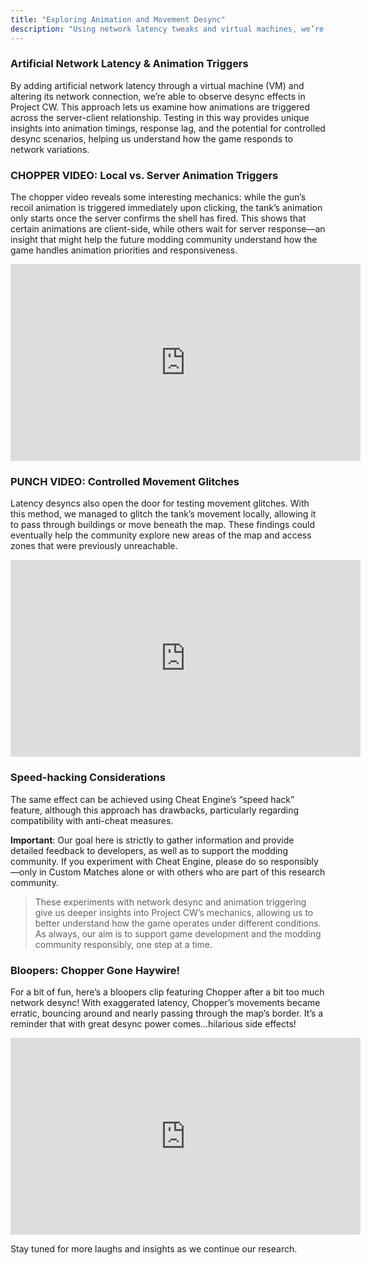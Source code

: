 ```yaml
---
title: "Exploring Animation and Movement Desync"
description: "Using network latency tweaks and virtual machines, we’re uncovering how Project CW triggers animations and exploring ways to experiment with in-game movement and glitching."
---
```


### Artificial Network Latency & Animation Triggers

By adding artificial network latency through a virtual machine (VM) and altering its network connection, we’re able to observe desync effects in Project CW. This approach lets us examine how animations are triggered across the server-client relationship. Testing in this way provides unique insights into animation timings, response lag, and the potential for controlled desync scenarios, helping us understand how the game responds to network variations.

### CHOPPER VIDEO: Local vs. Server Animation Triggers

The chopper video reveals some interesting mechanics: while the gun’s recoil animation is triggered immediately upon clicking, the tank’s animation only starts once the server confirms the shell has fired. This shows that certain animations are client-side, while others wait for server response—an insight that might help the future modding community understand how the game handles animation priorities and responsiveness.

<div align="center">

<iframe width="560" height="315" src="https://www.youtube.com/embed/j7TkOrJmVms?si=3_g8xLLjDMrZAuvp" title="YouTube video player" frameborder="0" allow="accelerometer; autoplay; clipboard-write; encrypted-media; gyroscope; picture-in-picture; web-share" referrerpolicy="strict-origin-when-cross-origin" allowfullscreen></iframe>

</div>

### PUNCH VIDEO: Controlled Movement Glitches

Latency desyncs also open the door for testing movement glitches. With this method, we managed to glitch the tank’s movement locally, allowing it to pass through buildings or move beneath the map. These findings could eventually help the community explore new areas of the map and access zones that were previously unreachable.

<div align="center">

<iframe width="560" height="315" src="https://www.youtube.com/embed/HN7r9FkKEZU?si=WSWoVb5tLPgVzHIv" title="YouTube video player" frameborder="0" allow="accelerometer; autoplay; clipboard-write; encrypted-media; gyroscope; picture-in-picture; web-share" referrerpolicy="strict-origin-when-cross-origin" allowfullscreen></iframe>

</div>

### Speed-hacking Considerations

The same effect can be achieved using Cheat Engine’s “speed hack” feature, although this approach has drawbacks, particularly regarding compatibility with anti-cheat measures.

**Important**: Our goal here is strictly to gather information and provide detailed feedback to developers, as well as to support the modding community. If you experiment with Cheat Engine, please do so responsibly—only in Custom Matches alone or with others who are part of this research community.

> These experiments with network desync and animation triggering give us deeper insights into Project CW’s mechanics, allowing us to better understand how the game operates under different conditions. As always, our aim is to support game development and the modding community responsibly, one step at a time.

### Bloopers: Chopper Gone Haywire!

For a bit of fun, here’s a bloopers clip featuring Chopper after a bit too much network desync! With exaggerated latency, Chopper’s movements became erratic, bouncing around and nearly passing through the map’s border. It’s a reminder that with great desync power comes...hilarious side effects!

<div align="center">

<iframe width="560" height="315" src="https://www.youtube.com/embed/il7Zp3NRMiQ?si=y7JSd6N2Y_kyPoVO" title="YouTube video player" frameborder="0" allow="accelerometer; autoplay; clipboard-write; encrypted-media; gyroscope; picture-in-picture; web-share" referrerpolicy="strict-origin-when-cross-origin" allowfullscreen></iframe>

</div>

Stay tuned for more laughs and insights as we continue our research.